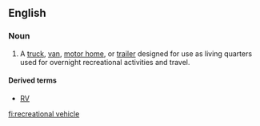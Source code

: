 ==English==

===Noun===
{{en-noun|sg=[[recreational vehicle]]}}

# {{North America}} A [[truck]], [[van]], [[motor home]], or [[trailer]] designed for use as living quarters used for overnight recreational activities and travel.

====Derived terms====
*[[RV]]

[[fi:recreational vehicle]]